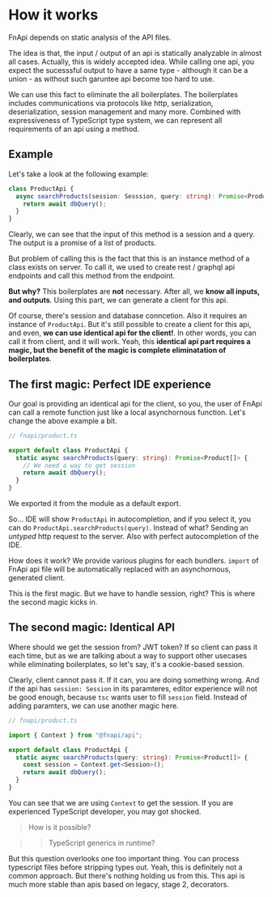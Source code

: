 # How it works

FnApi depends on static analysis of the API files.

The idea is that, the input / output of an api is statically analyzable in almost all cases.
Actually, this is widely accepted idea.
While calling one api, you expect the sucesssful output to have a same type - although it can be a union - as without such garuntee api become too hard to use.

We can use this fact to eliminate the all boilerplates.
The boilerplates includes communications via protocols like http, serialization, deserialization, session management and many more.
Combined with expressiveness of TypeScript type system, we can represent all requirements of an api using a method.

## Example

Let's take a look at the following example:

```ts
class ProductApi {
  async searchProducts(session: Sesssion, query: string): Promise<Product[]> {
    return await dbQuery();
  }
}
```

Clearly, we can see that the input of this method is a session and a query.
The output is a promise of a list of products.

But problem of calling this is the fact that this is an instance method of a class exists on server.
To call it, we used to create rest / graphql api endpoints and call this method from the endpoint.

**But why?**
This boilerplates are **not** necessary.
After all, we **know all inputs, and outputs**.
Using this part, we can generate a client for this api.

Of course, there's session and database conncetion. Also it requires an instance of `ProductApi`.
But it's still possible to create a client for this api, and even, **we can use identical api for the client!**.
In other words, you can call it from client, and it will work.
Yeah, this **identical api part requires a magic, but the benefit of the magic is complete eliminatation of boilerplates**.

## The first magic: Perfect IDE experience

Our goal is providing an identical api for the client, so you, the user of FnApi can call a remote function just like a local asynchornous function.
Let's change the above example a bit.

```ts
// fnapi/product.ts

export default class ProductApi {
  static async searchProducts(query: string): Promise<Product[]> {
    // We need a way to get session
    return await dbQuery();
  }
}
```

We exported it from the module as a default export.

So... IDE will show `ProductApi` in autocompletion, and if you select it, you can do `ProductApi.searchProducts(query)`.
Instead of what?
Sending an _untyped_ http request to the server.
Also with perfect autocompletion of the IDE.

How does it work?
We provide various plugins for each bundlers.
`import` of FnApi api file will be automatically replaced with an asynchornous, generated client.

This is the first magic.
But we have to handle session, right?
This is where the second magic kicks in.

## The second magic: Identical API

Where should we get the session from?
JWT token?
If so client can pass it each time, but as we are talking about a way to support other usecases while eliminating boilerplates, so let's say, it's a cookie-based session.

Clearly, client cannot pass it.
If it can, you are doing something wrong.
And if the api has `session: Session` in its paramteres, editor experience will not be good enough, because `tsc` wants user to fill `session` field.
Instead of adding paramters, we can use another magic here.

```ts
// fnapi/product.ts

import { Context } from "@fnapi/api";

export default class ProductApi {
  static async searchProducts(query: string): Promise<Product[]> {
    const session = Context.get<Session>();
    return await dbQuery();
  }
}
```

You can see that we are using `Context` to get the session.
If you are experienced TypeScript developer, you may got shocked.

> How is it possible?

> > TypeScript generics in runtime?

But this question overlooks one too important thing.
You can process typescript files before stripping types out.
Yeah, this is definitely not a common approach.
But there's nothing holding us from this.
This api is much more stable than apis based on legacy, stage 2, decorators.
